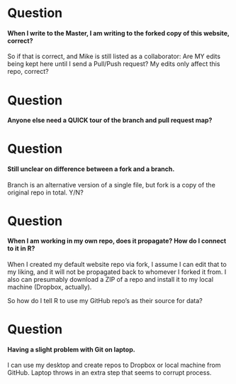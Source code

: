 # Question
#### When I write to the Master, I am writing to the forked copy of this website, correct? 
So if that is correct, and Mike is still listed as a collaborator:
Are MY edits being kept here until I send a Pull/Push request?
My edits only affect this repo, correct?

# Question
#### Anyone else need a QUICK tour of the branch and pull request map?

# Question
#### Still unclear on difference between a fork and a branch. 
Branch is an alternative version of a single file, but fork is a copy of the original repo in total. Y/N?

# Question
#### When I am working in my own repo, does it propagate? How do I connect to it in R?
When I created my default website repo via fork, I assume I can edit that to my liking, and it will not be propagated back to whomever I forked it from. I also can presumably download a ZIP of a repo and install it to my local machine (Dropbox, actually). 

So how do I tell R to use my GitHub repo's as their source for data?

# Question
#### Having a slight problem with Git on laptop.
I can use my desktop and create repos to Dropbox or local machine from GitHub. Laptop throws in an extra step that seems to corrupt process.
